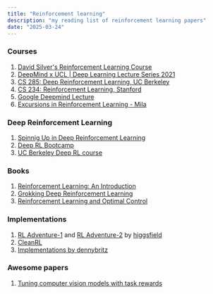---
title: "Reinforcement learning"
description: "my reading list of reinforcement learning papers"
date: "2025-03-24"
---

### Courses

1. [David Silver's Reinforcement Learning Course](https://www.davidsilver.uk/teaching/)
2. [DeepMind x UCL | Deep Learning Lecture Series 2021](https://www.youtube.com/playlist?list=PLqYmG7hTraZDVH599EItlEWsUOsJbAodm)
3. [CS 285: Deep Reinforcement Learning, UC Berkeley](http://rail.eecs.berkeley.edu/deeprlcourse/)
4. [CS 234: Reinforcement Learning, Stanford](http://web.stanford.edu/class/cs234/index.html)
5. [Google Deepmind Lecture](https://www.youtube.com/playlist?list=PLqYmG7hTraZCRwoyGxvQkqVrZgDQi4m-5)
6. [Excursions in Reinforcement Learning - Mila](https://pierrelucbacon.com/teaching/)

### Deep Reinforcement Learning

1. [Spinnig Up in Deep Reinforcement Learning](https://spinningup.openai.com/en/latest/)
2. [Deep RL Bootcamp](https://sites.google.com/view/deep-rl-bootcamp/lectures)
3. [UC Berkeley Deep RL course](https://rail.eecs.berkeley.edu/deeprlcourse/)

### Books 

1. [Reinforcement Learning: An Introduction](http://incompleteideas.net/book/the-book-2nd.html)
2. [Grokking Deep Reinforcement Learning](https://www.manning.com/books/grokking-deep-reinforcement-learning)
3. [Reinforcement Learning and Optimal Control](https://web.mit.edu/dimitrib/www/RLbook.html)

### Implementations

1. [RL Adventure-1](https://github.com/higgsfield/RL-Adventure) and [RL Adventure-2](https://github.com/higgsfield/RL-Adventure) by [higgsfield](https://higgsfield.github.io)
2. [CleanRL](https://docs.cleanrl.dev)
3. [Implementations by dennybritz](https://github.com/dennybritz/reinforcement-learning)

### Awesome papers

1. [Tuning computer vision models with task rewards](https://arxiv.org/abs/2302.08242)

